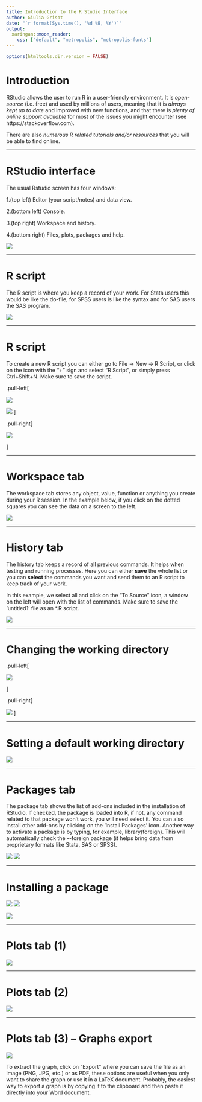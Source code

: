 ```yaml
---
title: Introduction to the R Studio Interface
author: Giulia Grisot
date: "`r format(Sys.time(), '%d %B, %Y')`"
output:
  xaringan::moon_reader:
    css: ["default", "metropolis", "metropolis-fonts"]
---
```


```r
options(htmltools.dir.version = FALSE)
```

<!-- ```{r xaringan-themer, include=FALSE, warning=FALSE} -->
<!-- library(xaringanthemer) -->
<!-- style_mono_light() -->
<!-- # style_mono_accent( -->
<!-- #   base_color = "#1c5253", -->
<!-- #   header_font_google = google_font("Josefin Sans"), -->
<!-- #   text_font_google   = google_font("Montserrat", "300", "300i"), -->
<!-- #   code_font_google   = google_font("Fira Mono") -->
<!-- # ) -->
<!-- ``` -->


# Introduction

RStudio allows the user to run R in a user-friendly environment.
It is *open-source* (i.e. free) and used by millions of users, meaning that it is *always kept up to date* and improved with new functions, and that there is *plenty of online support available* for most of the issues you might encounter (see https://stackoverflow.com).

There are also *numerous R related tutorials and/or resources* that you will be able to find online.

---

# RStudio interface

The usual Rstudio screen has four windows:

1.(top left)  Editor (your script/notes) and data view.

2.(bottom left)  Console.

3.(top right)  Workspace and history.

4.(bottom right)  Files, plots, packages and help.

![](./images/media/image15.jpg)

---

# R script

The R script is where you keep a record of your work. For Stata users
this would be like the do-file, for SPSS users is like the syntax and
for SAS users the SAS program.

![](./images/media/image15.jpg)

---

# R script

To create a new R script you can either go to File -\> New -\> R Script,
or click on the icon with the "+" sign and select "R Script", or simply
press Ctrl+Shift+N. Make sure to save the script.


.pull-left[ 

![](./images/media/image16.jpg)

![](./images/media/image17.jpg)
]


.pull-right[ 

![](./images/media/image18.jpg)

]

---

# Workspace tab

The workspace tab stores any object, value, function or anything you
create during your R session. In the example below, if you click on the
dotted squares you can see the data on a screen to the left.

![](./images/media/image6.jpg)

---

# History tab 

The history tab keeps a record of all previous commands. It helps when
testing and running processes. Here you can either **save** the whole
list or you can **select** the commands you want and send them to an R
script to keep track of your work.

In this example, we select all and click on the "To Source" icon, a
window on the left will open with the list of commands. Make sure to
save the 'untitled1' file as an \*.R script.

![](./images/media/image10.jpg)

---

# Changing the working directory 


.pull-left[ 

![](./images/media/image11.jpg)

]

.pull-right[

![](./images/media/image12.jpg)
]

---

# Setting a default working directory

![](./images/media/image13.jpg)

---

# Packages tab 

The package tab shows the list of add-ons included in the installation
of RStudio. If checked, the package is loaded into R, if not, any
command related to that package won't work, you will need select it. You
can also install other add-ons by clicking on the 'Install Packages'
icon. Another way to activate a package is by typing, for example,
library(foreign). This will automatically check the \--foreign package
(it helps bring data from proprietary formats like Stata, SAS or SPSS).

![](./images/media/image19.jpg)
![](./images/media/image20.jpg)

---

# Installing a package 

![](./images/media/image21.jpg)
![](./images/media/image22.jpg)

![](./images/media/image23.jpg)

---

# Plots tab (1) 

![](./images/media/image24.jpg)

---

# Plots tab (2) 

![](./images/media/image25.jpg)

---

# Plots tab (3) -- Graphs export 

![](./images/media/image26.jpg)

To extract the graph, click on "Export"
where you can save the file as an image (PNG, JPG, etc.) or as PDF,
these options are useful when you only want to share the graph or use it
in a LaTeX document. Probably, the easiest way to export a graph is by
copying it to the clipboard and then paste it directly into your Word
document.


